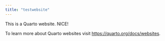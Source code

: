 ```yaml
---
title: "testwebsite"
---
```


This is a Quarto website. NICE!

To learn more about Quarto websites visit <https://quarto.org/docs/websites>.
